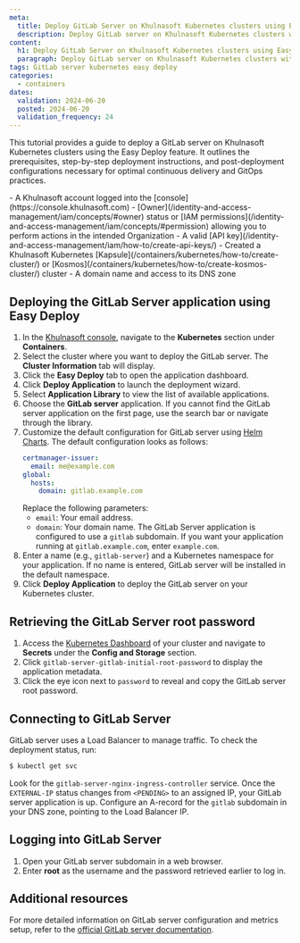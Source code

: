 ```yaml
---
meta:
  title: Deploy GitLab Server on Khulnasoft Kubernetes clusters using Easy Deploy
  description: Deploy GitLab server on Khulnasoft Kubernetes clusters with Easy Deploy. This guide provides steps for deployment and configurations for optimal GitOps practices.
content:
  h1: Deploy GitLab Server on Khulnasoft Kubernetes clusters using Easy Deploy
  paragraph: Deploy GitLab server on Khulnasoft Kubernetes clusters with Easy Deploy. This guide provides steps for deployment and configurations for optimal GitOps practices
tags: GitLab server kubernetes easy deploy
categories:
  - containers
dates:
  validation: 2024-06-20
  posted: 2024-06-20
  validation_frequency: 24
---
```


This tutorial provides a guide to deploy a GitLab server on Khulnasoft Kubernetes clusters using the Easy Deploy feature.
It outlines the prerequisites, step-by-step deployment instructions, and post-deployment configurations necessary for optimal continuous delivery and GitOps practices.

<Macro id="requirements" />
- A Khulnasoft account logged into the [console](https://console.khulnasoft.com)
- [Owner](/identity-and-access-management/iam/concepts/#owner) status or [IAM permissions](/identity-and-access-management/iam/concepts/#permission) allowing you to perform actions in the intended Organization
- A valid [API key](/identity-and-access-management/iam/how-to/create-api-keys/)
- Created a Khulnasoft Kubernetes [Kapsule](/containers/kubernetes/how-to/create-cluster/) or [Kosmos](/containers/kubernetes/how-to/create-kosmos-cluster/) cluster
- A domain name and access to its DNS zone

## Deploying the GitLab Server application using Easy Deploy

1. In the [Khulnasoft console](https://console.khulnasoft.com/), navigate to the **Kubernetes** section under **Containers**.
2. Select the cluster where you want to deploy the GitLab server. The **Cluster Information** tab will display.
3. Click the **Easy Deploy** tab to open the application dashboard.
4. Click **Deploy Application** to launch the deployment wizard.
5. Select **Application Library** to view the list of available applications.
6. Choose the **GitLab server** application.
    <Message type="tip">
      If you cannot find the GitLab server application on the first page, use the search bar or navigate through the library.
    </Message>
7. Customize the default configuration for GitLab server using [Helm Charts](/tutorials/kubernetes-package-management-helm/). The default configuration looks as follows:
    ```yaml
    certmanager-issuer:
      email: me@example.com
    global:
      hosts:
        domain: gitlab.example.com
    ```
    Replace the following parameters:
    - `email`: Your email address.
    - `domain`: Your domain name.
        <Message type="note">
          The GitLab Server application is configured to use a `gitlab` subdomain. If you want your application running at `gitlab.example.com`, enter `example.com`.
        </Message>
8. Enter a name (e.g., `gitlab-server`) and a Kubernetes namespace for your application. If no name is entered, GitLab server will be installed in the default namespace.
9. Click **Deploy Application** to deploy the GitLab server on your Kubernetes cluster.

## Retrieving the GitLab Server root password

1. Access the [Kubernetes Dashboard](/containers/kubernetes/how-to/access-kubernetes-dashboard/) of your cluster and navigate to **Secrets** under the **Config and Storage** section.
2. Click `gitlab-server-gitlab-initial-root-password` to display the application metadata.
3. Click the eye icon next to `password` to reveal and copy the GitLab server root password.

## Connecting to GitLab Server

GitLab server uses a Load Balancer to manage traffic. To check the deployment status, run:

```bash
$ kubectl get svc
```

Look for the `gitlab-server-nginx-ingress-controller` service. Once the `EXTERNAL-IP` status changes from `<PENDING>` to an assigned IP, your GitLab server application is up.
Configure an A-record for the `gitlab` subdomain in your DNS zone, pointing to the Load Balancer IP.

## Logging into GitLab Server

1. Open your GitLab server subdomain in a web browser.
2. Enter **root** as the username and the password retrieved earlier to log in.

## Additional resources

For more detailed information on GitLab server configuration and metrics setup, refer to the [official GitLab server documentation](https://docs.gitlab.com/).